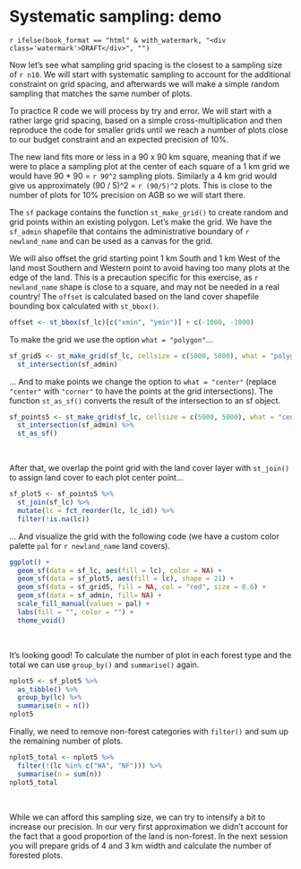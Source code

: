 
\newpage

# Systematic sampling: demo

`r ifelse(book_format == "html" & with_watermark, "<div class='watermark'>DRAFT</div>", "")`

Now let's see what sampling grid spacing is the closest to a sampling size of ```r n10```. We will start with <txt-green>systematic sampling</txt-green> to account for the additional constraint on grid spacing, and afterwards we will make a simple random sampling that matches the same number of plots.

::::::{.infobox data-latex=""}

To practice R code we will process by try and error. We will start with a rather large grid spacing, based on a simple cross-multiplication and then reproduce the code for smaller grids until we reach a number of plots close to our budget constraint and an expected precision of 10%. 

::::::

The new land fits more or less in a 90 x 90 km square, meaning that if we were to place a sampling plot at the center of each square of a 1 km grid we would have 90 * 90 = ```r 90^2``` sampling plots. Similarly a 4 km grid would give us approximately (90 / 5)^2 = ```r (90/5)^2``` plots. This is close to the number of plots for 10% precision on AGB so we will start there.

The `sf` package contains the function `st_make_grid()` to create random and grid points within an existing polygon.  Let's make the grid. We have the `sf_admin` shapefile that contains the administrative boundary of ```r newland_name``` and can be used as a canvas for the grid. 

:::::::{.infobox data-latex=""}

We will also offset the grid starting point 1 km South and 1 km West of the land most Southern and Western point to avoid having too many plots at the edge of the land. This is a precaution specific for this exercise, as ```r newland_name``` shape is close to a square, and may not be needed in a real country! The `offset` is calculated based on the land cover shapefile bounding box calculated with `st_bbox()`.

```r

offset <- st_bbox(sf_lc)[c("xmin", "ymin")] + c(-1000, -1000)

```

:::::::


To make the grid we use the option `what = "polygon"`...

```r

sf_grid5 <- st_make_grid(sf_lc, cellsize = c(5000, 5000), what = "polygons", offset = offset) %>%
  st_intersection(sf_admin)

```

... And to make points we change the option to `what = "center"` (replace `"center"` with `"corner"` to have the points at the grid intersections). The function `st_as_sf()` converts the result of the intersection to an sf object.

```r

sf_points5 <- st_make_grid(sf_lc, cellsize = c(5000, 5000), what = "centers", offset = offset) %>%
  st_intersection(sf_admin) %>%
  st_as_sf()

```

\  

After that, we overlap the point grid with the land cover layer with `st_join()` to assign land cover to each plot center point... 

```r

sf_plot5 <- sf_points5 %>%
  st_join(sf_lc) %>%
  mutate(lc = fct_reorder(lc, lc_id)) %>%
  filter(!is.na(lc))

```

... And visualize the grid with the following code (we have a custom color palette `pal` for ```r newland_name``` land covers).

```r

ggplot() +
  geom_sf(data = sf_lc, aes(fill = lc), color = NA) +
  geom_sf(data = sf_plot5, aes(fill = lc), shape = 21) +
  geom_sf(data = sf_grid5, fill = NA, col = "red", size = 0.6) +
  geom_sf(data = sf_admin, fill= NA) +
  scale_fill_manual(values = pal) +
  labs(fill = "", color = "") +
  theme_void()

```

\  

It's looking good! To calculate the number of plot in each forest type and the total we can use `group_by()` and `summarise()` again. 

```r

nplot5 <- sf_plot5 %>%
  as_tibble() %>%
  group_by(lc) %>%
  summarise(n = n())
nplot5 

```

Finally, we need to remove non-forest categories with `filter()` and sum up the remaining number of plots.

```r

nplot5_total <- nplot5 %>%
  filter(!(lc %in% c("WA", "NF"))) %>%
  summarise(n = sum(n))
nplot5_total

```

\  

While we can afford this sampling size, we can try to intensify a bit to increase our precision. In our very first approximation we didn't account for the fact that a good proportion of the land is non-forest. In the next session you will prepare grids of 4 and 3 km width and calculate the number of forested plots.

\  

